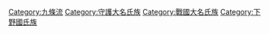 [[Category:九條流|Category:九條流]]
[[Category:守護大名氏族|Category:守護大名氏族]]
[[Category:戰國大名氏族|Category:戰國大名氏族]]
[[Category:下野國氏族|Category:下野國氏族]]